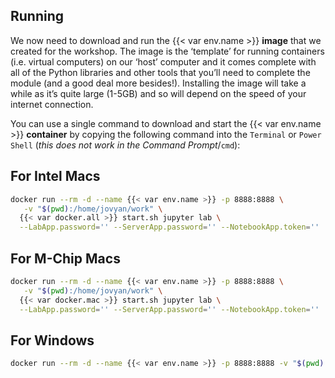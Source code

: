 
## Running

We now need to download and run the {{< var env.name >}} **image** that we created for the workshop. The image is the 'template' for running containers (i.e. virtual computers) on our 'host' computer and it comes complete with all of the Python libraries and other tools that you'll need to complete the module (and a good deal more besides!). Installing the image will take a while as it's quite large (1-5GB) and so will depend on the speed of your internet connection. 

You can use a single command to download and start the {{< var env.name >}} **container** by copying the following command into the `Terminal` or `Power Shell` (*this does not work in the Command Prompt*/`cmd`):

:::: {.panel-tabset}

## For Intel Macs

```bash
docker run --rm -d --name {{< var env.name >}} -p 8888:8888 \
   -v "$(pwd):/home/jovyan/work" \
  {{< var docker.all >}} start.sh jupyter lab \
  --LabApp.password='' --ServerApp.password='' --NotebookApp.token=''
```

## For M-Chip Macs

```bash
docker run --rm -d --name {{< var env.name >}} -p 8888:8888 \
   -v "$(pwd):/home/jovyan/work" \
  {{< var docker.mac >}} start.sh jupyter lab \
  --LabApp.password='' --ServerApp.password='' --NotebookApp.token=''
```

## For Windows

```bash
docker run --rm -d --name {{< var env.name >}} -p 8888:8888 -v "$(pwd):/home/jovyan/work" {{< var docker.all >}} start.sh jupyter lab --LabApp.password='' --ServerApp.password='' --NotebookApp.token=''
```

::::
